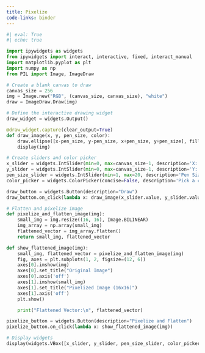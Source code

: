 ```yaml
---
title: Pixelize
code-links: binder
---
```


```python
#| eval: True
#| echo: true

import ipywidgets as widgets
from ipywidgets import interact, interactive, fixed, interact_manual
import matplotlib.pyplot as plt
import numpy as np
from PIL import Image, ImageDraw

# Create a blank canvas to draw
canvas_size = 256
img = Image.new("RGB", (canvas_size, canvas_size), "white")
draw = ImageDraw.Draw(img)

# Define the interactive drawing widget
draw_widget = widgets.Output()

@draw_widget.capture(clear_output=True)
def draw_image(x, y, pen_size, color):
    draw.ellipse([x-pen_size, y-pen_size, x+pen_size, y+pen_size], fill=color)
    display(img)

# Create sliders and color picker
x_slider = widgets.IntSlider(min=0, max=canvas_size-1, description='X:')
y_slider = widgets.IntSlider(min=0, max=canvas_size-1, description='Y:')
pen_size_slider = widgets.IntSlider(min=1, max=20, description='Pen Size:')
color_picker = widgets.ColorPicker(concise=False, description='Pick a color', value='black')

draw_button = widgets.Button(description="Draw")
draw_button.on_click(lambda x: draw_image(x_slider.value, y_slider.value, pen_size_slider.value, color_picker.value))

# Flatten and pixelize image
def pixelize_and_flatten_image(img):
    small_img = img.resize((16, 16), Image.BILINEAR)
    img_array = np.array(small_img)
    flattened_vector = img_array.flatten()
    return small_img, flattened_vector

def show_flattened_image(img):
    small_img, flattened_vector = pixelize_and_flatten_image(img)
    fig, axes = plt.subplots(1, 2, figsize=(12, 6))
    axes[0].imshow(img)
    axes[0].set_title("Original Image")
    axes[0].axis('off')
    axes[1].imshow(small_img)
    axes[1].set_title("Pixelized Image (16x16)")
    axes[1].axis('off')
    plt.show()

    print("Flattened Vector:\n", flattened_vector)

pixelize_button = widgets.Button(description="Pixelize and Flatten")
pixelize_button.on_click(lambda x: show_flattened_image(img))

# Display widgets
display(widgets.VBox([x_slider, y_slider, pen_size_slider, color_picker, draw_button, pixelize_button, draw_widget]))
```